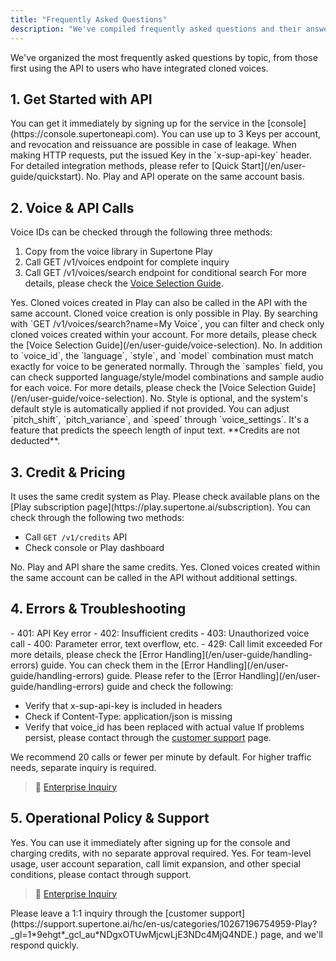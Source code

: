 ```yaml
---
title: "Frequently Asked Questions"
description: "We've compiled frequently asked questions and their answers during API usage."
---
```


We've organized the most frequently asked questions by topic, from those first using the API to users who have integrated cloned voices.

## 1. Get Started with API

<Accordion title="Where can I get an API Key?">
  You can get it immediately by signing up for the service in the [console](https://console.supertoneapi.com). You can use up to 3 Keys per account, and revocation and reissuance are possible in case of leakage.
</Accordion>

<Accordion title="How do I integrate the API?">
  When making HTTP requests, put the issued Key in the `x-sup-api-key` header. For detailed integration methods, please refer to [Quick Start](/en/user-guide/quickstart).
</Accordion>

<Accordion title="Do I need to use a different account from Play?">
  No. Play and API operate on the same account basis.
</Accordion>

## 2. Voice & API Calls

<Accordion title="Where can I check available voice IDs?">
  Voice IDs can be checked through the following three methods:

  1. Copy from the voice library in Supertone Play
  2. Call GET /v1/voices endpoint for complete inquiry
  3. Call GET /v1/voices/search endpoint for conditional search
     For more details, please check the [Voice Selection Guide](/en/user-guide/voice-selection).
</Accordion>

<Accordion title="Can I use cloned voices in the API?">
  Yes. Cloned voices created in Play can also be called in the API with the same account. Cloned voice creation is only possible in Play.
</Accordion>

<Accordion title="How can I find the ID of a cloned voice?">
  By searching with `GET /v1/voices/search?name=My Voice`, you can filter and check only cloned voices created within your account.
  For more details, please check the [Voice Selection Guide](/en/user-guide/voice-selection).
</Accordion>

<Accordion title="Can I make calls just knowing the voice ID?">
  No. In addition to `voice_id`, the `language`, `style`, and `model` combination must match exactly for voice to be generated normally.
</Accordion>

<Accordion title="What combinations are possible for each voice?">
  Through the `samples` field, you can check supported language/style/model combinations and sample audio for each voice.
  For more details, please check the [Voice Selection Guide](/en/user-guide/voice-selection).
</Accordion>

<Accordion title="Is the style parameter required?">
  No. Style is optional, and the system's default style is automatically applied if not provided.
</Accordion>

<Accordion title="Can I adjust voice speed or pitch?">
  You can adjust `pitch_shift`, `pitch_variance`, and `speed` through `voice_settings`.
</Accordion>

<Accordion title="What is the Predict Duration API for?">
  It's a feature that predicts the speech length of input text. **Credits are not deducted**.
</Accordion>

## 3. Credit & Pricing

<Accordion title="What is the API pricing plan?">
  It uses the same credit system as Play. Please check available plans on the [Play subscription page](https://play.supertone.ai/subscription).
</Accordion>

<Accordion title="How can I check my credit balance?">
  You can check through the following two methods:

  - Call `GET /v1/credits` API
  - Check console or Play dashboard
</Accordion>

<Accordion title="Are credits only deducted from the API?">
  No. Play and API share the same credits.
</Accordion>

<Accordion title="Can I use voices created in Play in the API?">
  Yes. Cloned voices created within the same account can be called in the API without additional settings.
</Accordion>

## 4. Errors & Troubleshooting

<Accordion title="What are the most common errors when making calls?">
  - 401: API Key error
  - 402: Insufficient credits
  - 403: Unauthorized voice call
  - 400: Parameter error, text overflow, etc.
  - 429: Call limit exceeded
    For more details, please check the [Error Handling](/en/user-guide/handling-errors) guide.
</Accordion>

<Accordion title="Where can I check error codes?">
  You can check them in the [Error Handling](/en/user-guide/handling-errors) guide.
</Accordion>

<Accordion title="My calls keep failing.">
  Please refer to the [Error Handling](/en/user-guide/handling-errors) guide and check the following:

  - Verify that x-sup-api-key is included in headers
  - Check if Content-Type: application/json is missing
  - Verify that voice_id has been replaced with actual value
    If problems persist, please contact through the [customer support](https://support.supertone.ai/hc/en-us/categories/10267196754959-Play?_gl=1*wccieo*_gcl_au*NDgxOTUwMjcwLjE3NDc4MjQ4NDE.) page.
</Accordion>

<Accordion title="What are the call frequency limits?">
  We recommend 20 calls or fewer per minute by default. For higher traffic needs, separate inquiry is required.

  > 🏢 [Enterprise Inquiry](https://docs.google.com/forms/d/1YexQpjpK0ZEou12blTytkZLqvrV-Uv95GbhxoOQ54R8/edit)
</Accordion>

## 5. Operational Policy & Support

<Accordion title="Can anyone use the API?">
  Yes. You can use it immediately after signing up for the console and charging credits, with no separate approval required.
</Accordion>

<Accordion title="Is there an enterprise plan?">
  Yes. For team-level usage, user account separation, call limit expansion, and other special conditions, please contact through support.

  > 🏢 [Enterprise Inquiry](https://docs.google.com/forms/d/1YexQpjpK0ZEou12blTytkZLqvrV-Uv95GbhxoOQ54R8/edit)
</Accordion>

<Accordion title="Where do I contact if problems aren't resolved?">
  Please leave a 1:1 inquiry through the [customer support](https://support.supertone.ai/hc/en-us/categories/10267196754959-Play?_gl=1*9ehgt*_gcl_au*NDgxOTUwMjcwLjE3NDc4MjQ4NDE.) page, and we'll respond quickly.
</Accordion>